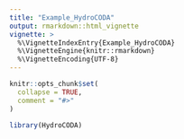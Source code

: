 ```yaml
---
title: "Example_HydroCODA"
output: rmarkdown::html_vignette
vignette: >
  %\VignetteIndexEntry{Example_HydroCODA}
  %\VignetteEngine{knitr::rmarkdown}
  %\VignetteEncoding{UTF-8}
---
```


```r
knitr::opts_chunk$set(
  collapse = TRUE,
  comment = "#>"
)
```

```r
library(HydroCODA)
```
